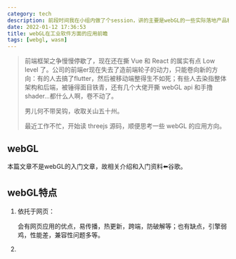 ```yaml
---
category: tech
description: 前段时间我在小组内做了个session，讲的主要是webGL的一些实际落地产品和前瞻，这片文章是对session内容的梳理和补充，以及我个人的一些看法。
date: 2022-01-12 17:36:53
title: webGL在工业软件方面的应用前瞻
tags: [webgl, wasm]
---
```


> 前端框架之争慢慢停歇了，现在还在撕 Vue 和 React 的属实有点 Low level 了。公司的前端er现在失去了造前端轮子的动力，只能卷向新的方向：有的人去搞了flutter，然后被移动端整得生不如死；有些人去染指整体架构和后端，被锤得面目铁青，还有几个大佬开撕 webGL api 和手撸 shader...都什么人啊，卷不动了。
>
> 男儿何不带吴钩，收取关山五十州。
>
> 最近工作不忙，开始读 threejs 源码，顺便思考一些 webGL 的应用方向。

## webGL

本篇文章不是webGL的入门文章，故相关介绍和入门资料⬅️谷歌。

## webGL特点

1. 依托于网页：

   会有网页应用的优点，易传播，热更新，跨端，防破解等；也有缺点，引擎弱鸡，性能差，兼容性问题多等。

2. 